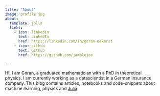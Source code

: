 ```yaml
---
title: "About"
image: profile.jpg
about:
  template: jolla
  links:
    - icon: linkedin
      text: LinkedIn
      href: https://linkedin.com/in/goran-nakerst
    - icon: github
      text: Github
      href: https://github.com/jamblejoe

---
```


Hi, I am Goran, a graduated mathematician with a PhD in theoretical physics. I am currently working as a datascientist in a German insurance company. This blog contains articles, notebooks and code-snippets about machine learning, physics and [Julia](https://julialang.org/).
